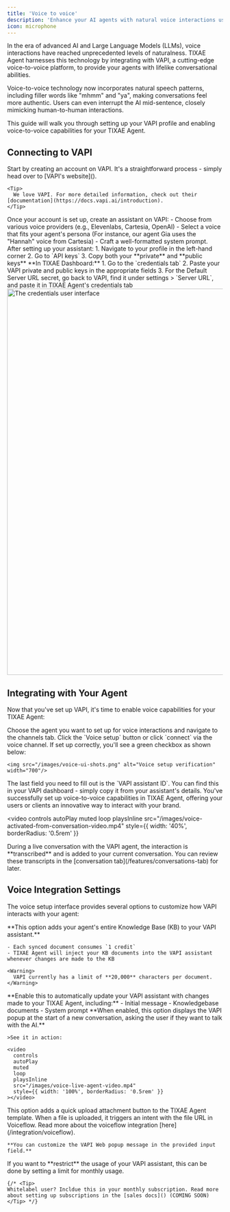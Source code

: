 ```yaml
---
title: 'Voice to voice'
description: 'Enhance your AI agents with natural voice interactions using the VAPI integration'
icon: microphone
---
```




In the era of advanced AI and Large Language Models (LLMs), voice interactions have reached unprecedented levels of naturalness. TIXAE Agent harnesses this technology by integrating with VAPI, a cutting-edge voice-to-voice platform, to provide your agents with lifelike conversational abilities.

<Note>
Voice-to-voice technology now incorporates natural speech patterns, including filler words like "mhmm" and "ya", making conversations feel more authentic. Users can even interrupt the AI mid-sentence, closely mimicking human-to-human interactions.
</Note>

This guide will walk you through setting up your VAPI profile and enabling voice-to-voice capabilities for your TIXAE Agent.

## Connecting to VAPI

<Steps>
  <Step title="Create a VAPI Account">
    Start by creating an account on VAPI. It's a straightforward process - simply head over to [VAPI's website]().
    
    <Tip>
      We love VAPI. For more detailed information, check out their [documentation](https://docs.vapi.ai/introduction).
    </Tip>
  </Step>

  <Step title="Create an Assistant">
    Once your account is set up, create an assistant on VAPI:
    - Choose from various voice providers (e.g., Elevenlabs, Cartesia, OpenAI)
    - Select a voice that fits your agent's persona (For instance, our agent Gia uses the "Hannah" voice from Cartesia)
    - Craft a well-formatted system prompt.
  </Step>

  <Step title="Obtain API Keys from VAPI">
    After setting up your assistant:
    1. Navigate to your profile in the left-hand corner
    2. Go to `API keys`
    3. Copy both your **private** and **public keys**

    
  </Step>

  <Step title="Configure TIXAE Agent Credentials">
    **In TIXAE Dashboard:**
    1. Go to the `credentials tab`
    2. Paste your VAPI private and public keys in the appropriate fields
    3. For the Default Server URL secret, go back to VAPI, find it under settings > `Server URL`, and paste it in TIXAE Agent's credentials tab
    <img src="/images/credentials-ui-shots.png" alt="The credentials user interface" width="900"/>
  </Step>

  
</Steps>

## Integrating with Your Agent

Now that you've set up VAPI, it's time to enable voice capabilities for your TIXAE Agent:

<Steps>
  <Step title="Access Agent Channels Tab">
    Choose the agent you want to set up for voice interactions and navigate to the channels tab.
  </Step>

  <Step title="Enable Voice Setup">
    Click the `Voice setup` button or click `connect` via the voice channel.
  </Step>

  <Step title="Verify Configuration">
    If set up correctly, you'll see a green checkbox as shown below:
    
    <img src="/images/voice-ui-shots.png" alt="Voice setup verification" width="700"/>
  </Step>

  <Step title="Add VAPI Assistant ID">
    The last field you need to fill out is the `VAPI assistant ID`. You can find this in your VAPI dashboard - simply copy it from your assistant's details.
  </Step>
  <Step title="Congrats" icon="party-horn">
    You've successfully set up voice-to-voice capabilities in TIXAE Agent, offering your users or clients an innovative way to interact with your brand.

<video
  controls
  autoPlay
  muted
  loop
  playsInline
  src="/images/voice-activated-from-conversation-video.mp4"
  style={{ width: '40%', borderRadius: '0.5rem' }}
></video>
  </Step>
</Steps>



<Info>
  During a live conversation with the VAPI agent, the interaction is **transcribed** and is added to your current conversation. You can review these transcripts in the [conversation tab](/features/conversations-tab) for later.
</Info>

## Voice Integration Settings

The voice setup interface provides several options to customize how VAPI interacts with your agent:

<AccordionGroup>
  <Accordion title="Sync KB with VAPI">
    **This option adds your agent's entire Knowledge Base (KB) to your VAPI assistant.**
    
    - Each synced document consumes `1 credit`
    - TIXAE Agent will inject your KB documents into the VAPI assistant whenever changes are made to the KB
    
    <Warning>
      VAPI currently has a limit of **20,000** characters per document.
    </Warning>
  </Accordion>

  <Accordion title="Sync all on save">
    **Enable this to automatically update your VAPI assistant with changes made to your TIXAE Agent, including:**
    - Initial message
    - Knowledgebase documents
    - System prompt
  </Accordion>

  <Accordion title="Eagerly show VAPI on Load">
    **When enabled, this option displays the VAPI popup at the start of a new conversation, asking the user if they want to talk with the AI.**

    >See it in action:

    <video
      controls
      autoPlay
      muted
      loop
      playsInline
      src="/images/voice-live-agent-video.mp4"
      style={{ width: '100%', borderRadius: '0.5rem' }}
    ></video>
  </Accordion>

  <Accordion title="Enable VAPI on Web">
    This option adds a quick upload attachment button to the TIXAE Agent template. When a file is uploaded, it triggers an intent with the file URL in Voiceflow. Read more about the voiceflow integration [here](/integration/voiceflow).

    **You can customize the VAPI Web popup message in the provided input field.**
  </Accordion>
  <Accordion title="Max Monthly Minutes">
    If you want to **restrict** the usage of your VAPI assistant, this can be done by setting a limit for monthly usage. 

    {/* <Tip>
    Whitelabel user? Incldue this in your monthly subscription. Read more about setting up subscriptions in the [sales docs]() (COMING SOON)
    </Tip> */}
  </Accordion>
</AccordionGroup>

